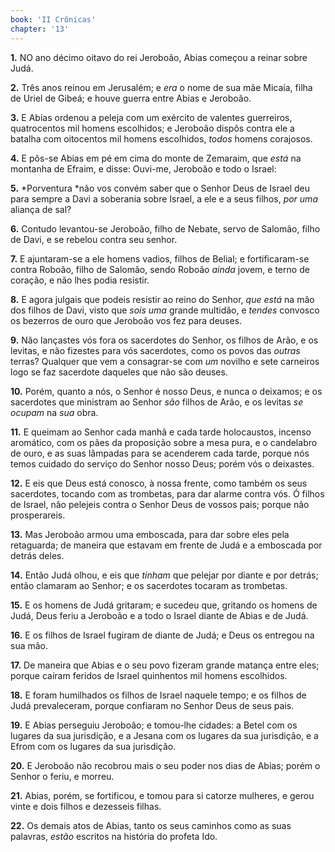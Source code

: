 ```yaml
---
book: 'II Crônicas'
chapter: '13'
---
```


**1.** NO ano décimo oitavo do rei Jeroboão, Abias começou a reinar sobre Judá.

**2.** Três anos reinou em Jerusalém; e *era* o nome de sua mãe Micaía, filha de Uriel de Gibeá; e houve guerra entre Abias e Jeroboão.

**3.** E Abias ordenou a peleja com um exército de valentes guerreiros, quatrocentos mil homens escolhidos; e Jeroboão dispôs contra ele a batalha com oitocentos mil homens escolhidos, *todos* homens corajosos.

**4.** E pôs-se Abias em pé em cima do monte de Zemaraim, que *está* na montanha de Efraim, e disse: Ouvi-me, Jeroboão e todo o Israel:

**5.** *Porventura *não vos convém saber que o Senhor Deus de Israel deu para sempre a Davi a soberania sobre Israel, a ele e a seus filhos, *por uma* aliança de sal?

**6.** Contudo levantou-se Jeroboão, filho de Nebate, servo de Salomão, filho de Davi, e se rebelou contra seu senhor.

**7.** E ajuntaram-se a ele homens vadios, filhos de Belial; e fortificaram-se contra Roboão, filho de Salomão, sendo Roboão *ainda* jovem, e terno de coração, e não lhes podia resistir.

**8.** E agora julgais que podeis resistir ao reino do Senhor, *que está* na mão dos filhos de Davi, visto que *sois uma* grande multidão, e *tendes* convosco os bezerros de ouro que Jeroboão vos fez para deuses.

**9.** Não lançastes vós fora os sacerdotes do Senhor, os filhos de Arão, e os levitas, e não fizestes para vós sacerdotes, como os povos das *outras* terras? Qualquer que vem a consagrar-se com *um* novilho e sete carneiros logo se faz sacerdote daqueles que não são deuses.

**10.** Porém, quanto a nós, o Senhor é nosso Deus, e nunca o deixamos; e os sacerdotes que ministram ao Senhor *são* filhos de Arão, e os levitas *se ocupam* na *sua* obra.

**11.** E queimam ao Senhor cada manhã e cada tarde holocaustos, incenso aromático, com os pães da proposição sobre a mesa pura, e o candelabro de ouro, e as suas lâmpadas para se acenderem cada tarde, porque nós temos cuidado do serviço do Senhor nosso Deus; porém vós o deixastes.

**12.** E eis que Deus está conosco, à nossa frente, como também os seus sacerdotes, tocando com as trombetas, para dar alarme contra vós. Ó filhos de Israel, não pelejeis contra o Senhor Deus de vossos pais; porque não prosperareis.

**13.** Mas Jeroboão armou uma emboscada, para dar sobre eles pela retaguarda; de maneira que estavam em frente de Judá e a emboscada por detrás deles.

**14.** Então Judá olhou, e eis que *tinham* que pelejar por diante e por detrás; então clamaram ao Senhor; e os sacerdotes tocaram as trombetas.

**15.** E os homens de Judá gritaram; e sucedeu que, gritando os homens de Judá, Deus feriu a Jeroboão e a todo o Israel diante de Abias e de Judá.

**16.** E os filhos de Israel fugiram de diante de Judá; e Deus os entregou na sua mão.

**17.** De maneira que Abias e o seu povo fizeram grande matança entre eles; porque caíram feridos de Israel quinhentos mil homens escolhidos.

**18.** E foram humilhados os filhos de Israel naquele tempo; e os filhos de Judá prevaleceram, porque confiaram no Senhor Deus de seus pais.

**19.** E Abias perseguiu Jeroboão; e tomou-lhe cidades: a Betel com os lugares da sua jurisdição, e a Jesana com os lugares da sua jurisdição, e a Efrom com os lugares da sua jurisdição.

**20.** E Jeroboão não recobrou mais o seu poder nos dias de Abias; porém o Senhor o feriu, e morreu.

**21.** Abias, porém, se fortificou, e tomou para si catorze mulheres, e gerou vinte e dois filhos e dezesseis filhas.

**22.** Os demais atos de Abias, tanto os seus caminhos como as suas palavras, *estão* escritos na história do profeta Ido.